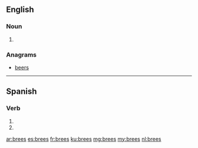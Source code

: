 ==English==

===Noun===
{{head|en|plural}}

# {{plural of|bree|lang=en}}

===Anagrams===
* [[beers#English|beers]] 

----

==Spanish==

===Verb===
{{es-verb-form}}

# {{es-verb form of|ending=ar|mood=imperative|sense=negative|pers=2|formal=no|number=singular|brear}}
# {{es-verb form of|ending=ar|mood=subjunctive|tense=present|pers=2|formal=no|number=singular|brear}}

[[ar:brees]]
[[es:brees]]
[[fr:brees]]
[[ku:brees]]
[[mg:brees]]
[[my:brees]]
[[nl:brees]]